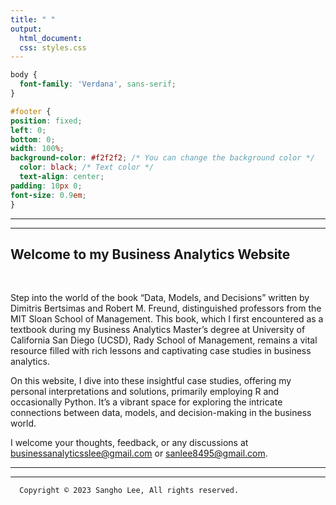 ```yaml
---
title: " "
output:
  html_document:
  css: styles.css
---
```

  
```css
body {
  font-family: 'Verdana', sans-serif;
}

#footer {
position: fixed;
left: 0;
bottom: 0;
width: 100%;
background-color: #f2f2f2; /* You can change the background color */
  color: black; /* Text color */
  text-align: center;
padding: 10px 0;
font-size: 0.9em;
}

```

-----------------------------------------------------------------------

-----------------------------------------------------------------------
  
## Welcome to my Business Analytics Website
  
<br>
  
Step into the world of the book "Data, Models, and Decisions" written by Dimitris Bertsimas and Robert M. Freund, distinguished professors from the MIT Sloan School of Management. This book, which I first encountered as a textbook during my Business Analytics Master's degree at University of California San Diego (UCSD), Rady School of Management, remains a vital resource filled with rich lessons and captivating case studies in business analytics.

On this website, I dive into these insightful case studies, offering my personal interpretations and solutions, primarily employing R and occasionally Python. It's a vibrant space for exploring the intricate connections between data, models, and decision-making in the business world.

I welcome your thoughts, feedback, or any discussions at [businessanalyticsslee\@gmail.com](mailto:businessanalyticsslee@gmail.com) or [sanlee8495\@gmail.com](mailto:sanlee8495@gmail.com).

-----------------------------------------------------------------------

-----------------------------------------------------------------------


::: {#footer}
```         
  Copyright © 2023 Sangho Lee, All rights reserved.
```
:::
    